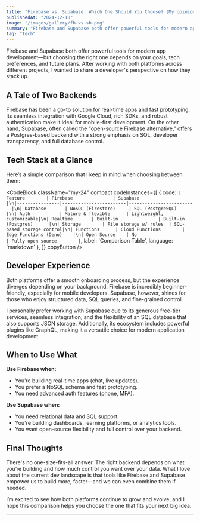 ```yaml
---
title: "Firebase vs. Supabase: Which One Should You Choose? (My opinion)"
publishedAt: "2024-12-10"
image: "/images/gallery/fb-vs-sb.png"
summary: "Firebase and Supabase both offer powerful tools for modern app development—but choosing the right one depends on your goals, tech preferences, and future plans."
tag: "Tech"
---
```


Firebase and Supabase both offer powerful tools for modern app development—but choosing the right one depends on your goals, tech preferences, and future plans. After working with both platforms across different projects, I wanted to share a developer's perspective on how they stack up.

## A Tale of Two Backends

Firebase has been a go-to solution for real-time apps and fast prototyping. Its seamless integration with Google Cloud, rich SDKs, and robust authentication make it ideal for mobile-first development. On the other hand, Supabase, often called the "open-source Firebase alternative," offers a Postgres-based backend with a strong emphasis on SQL, developer transparency, and full database control.

## Tech Stack at a Glance

Here’s a simple comparison that I keep in mind when choosing between them:

<CodeBlock className="my-24"
    compact
    codeInstances={[
        {
            code: `| Feature        | Firebase               | Supabase                 |\n|----------------|------------------------|--------------------------|\n| Database       | NoSQL (Firestore)     | SQL (PostgreSQL)         |\n| Auth           | Mature & flexible      | Lightweight, customizable|\n| Realtime       | Built-in               | Built-in (Postgres)      |\n| Storage        | File storage w/ rules  | SQL-based storage control|\n| Functions      | Cloud Functions        | Edge Functions (Deno)    |\n| Open Source    | No                     | Fully open source        |`,
            label: 'Comparison Table',
            language: 'markdown'
        },
    ]}
    copyButton
/>

## Developer Experience

Both platforms offer a smooth onboarding process, but the experience diverges depending on your background. Firebase is incredibly beginner-friendly, especially for mobile developers. Supabase, however, shines for those who enjoy structured data, SQL queries, and fine-grained control.

I personally prefer working with Supabase due to its generous free-tier services, seamless integration, and the flexibility of an SQL database that also supports JSON storage. Additionally, its ecosystem includes powerful plugins like GraphQL, making it a versatile choice for modern application development.

## When to Use What

**Use Firebase when:**
- You’re building real-time apps (chat, live updates).
- You prefer a NoSQL schema and fast prototyping.
- You need advanced auth features (phone, MFA).

**Use Supabase when:**
- You need relational data and SQL support.
- You're building dashboards, learning platforms, or analytics tools.
- You want open-source flexibility and full control over your backend.


## Final Thoughts

There's no one-size-fits-all answer. The right backend depends on what you’re building and how much control you want over your data. What I love about the current dev landscape is that tools like Firebase and Supabase empower us to build more, faster—and we can even combine them if needed.

I’m excited to see how both platforms continue to grow and evolve, and I hope this comparison helps you choose the one that fits your next big idea.

---
